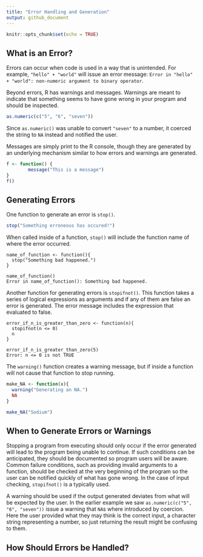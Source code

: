 ```yaml
---
title: "Error Handling and Generation"
output: github_document
---
```


```r
knitr::opts_chunk$set(echo = TRUE)
```

## What is an Error?

Errors can occur when code is used in a way that is unintended. For example, `"hello" + "world"` will issue an error message: `Error in "hello" + "world": non-numeric argument to binary operator`.

Beyond errors, R has warnings and messages. Warnings are meant to indicate that something seems to have gone wrong in your program and should be inspected. 

```r
as.numeric(c("5", "6", "seven"))
```

Since `as.numeric()` was unable to convert `"seven"` to a number, it coerced the string to `NA` instead and notified the user. 

Messages are simply print to the R console, though they are generated by an underlying mechanism similar to how errors and warnings are generated.

```r
f <- function() {
        message("This is a message")
}
f()
```


## Generating Errors

One function to generate an error is `stop()`.

```r
stop("Something erroneous has occured!")
```
When called inside of a function, `stop()` will include the function name of where the error occurred.

```
name_of_function <- function(){
  stop("Something bad happened.")
}

name_of_function()
Error in name_of_function(): Something bad happened.
```

Another function for generating errors is `stopifnot()`. This function takes a series of logical expressions as arguments and if any of them are false an error is generated. The error message includes the expression that evaluated to false.

```
error_if_n_is_greater_than_zero <- function(n){
  stopifnot(n <= 0)
  n
}

error_if_n_is_greater_than_zero(5)
Error: n <= 0 is not TRUE
```

The `warning()` function creates a warning message, but if inside a function will not cause that function to stop running. 

```r
make_NA <- function(x){
  warning("Generating an NA.")
  NA
}

make_NA("Sodium")
```

## When to Generate Errors or Warnings

Stopping a program from executing should only occur if the error generated will lead to the program being unable to continue. If such conditions can be anticipated, they should be documented so program users will be aware. Common failure conditions, such as providing invalid arguments to a function, should be checked at the very beginning of the program so the user can be notified quickly of what has gone wrong. In the case of input checking, `stopifnot()` is a typically used.

A warning should be used if the output generated deviates from what will be expected by the user. In the earlier example we saw `as.numeric(c("5", "6", "seven"))` issue a warning that `NA`s where introduced by coercion. Here the user provided what they may think is the correct input, a character string representing a number, so just returning the result might be confusing to them. 

## How Should Errors be Handled?

